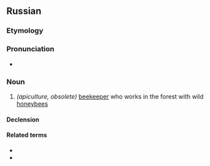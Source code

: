==Russian==

===Etymology===
{{af|ru|борть|-ник}}

===Pronunciation===
* {{ru-IPA|бо́ртник}}

===Noun===
{{ru-noun+|бо́ртник|a=an}}

# ''(apiculture, obsolete)'' [[beekeeper]] who works in the forest with wild [[honeybee]]s

====Declension====
{{ru-noun-table|бо́ртник|a=an}}

====Related terms====
* {{l|ru|борть}}
* {{l|ru|бортничество}}

{{topics|ru|Beekeeping}}